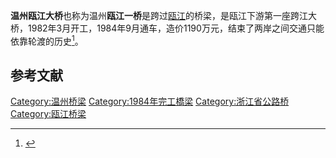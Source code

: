 {{expand|time=2016-01-01T11:21:04+00:00}}
{{Infobox_Bridge
|bridge_name= 瓯江大桥
|image= 
|caption= 
|official_name= 
|also_known_as= 
|carries= {{中国国道名|104}}
|crosses= [[瓯江|瓯江]]
|locale= {{CHN}}[[浙江省|浙江省]][[温州市|温州市]][[鹿城区|鹿城区]]和[[永嘉县|永嘉县]]
|maint= 
|website = 
|id= 
|design= 
|mainspan= 51米
|length= 726米
|width= 11.2米
|clearance= 
|below= 
|traffic= 
|open= 1984年9月25日
|closed= 
|toll= 
|map_cue= 
|map_image=
|map_text= 
|map_width= 
|coordinates= 
|lat= 
|long= 
}}
'''温州瓯江大桥'''也称为温州'''瓯江一桥'''是{{中国国道名|104}}跨过[[瓯江|瓯江]]的桥梁，是瓯江下游第一座跨江大桥，1982年3月开工，1984年9月通车，造价1190万元，结束了两岸之间交通只能依靠轮渡的历史<ref>{{cite web |title=温州日报：细数瓯江温州段桥梁的“身世” |url=http://www.wzjtjt.cn/Detail_12_21276.aspx |publisher=温州市交通投资集团有限公司 |archivedate=2012-06-15|language=zh-cn}}</ref>。

==参考文献==
{{reflist}}

{{Crossings navbox
|structure= 桥梁与隧道
|place= [[瓯江|瓯江]]
|bridge= 温州瓯江大桥
|bridge signs= {{中国国道名|104}}
|upstream= 乐清湾铁路瓯江特大桥
|upstream signs= 
|downstream= 绕城高速北线瓯江特大桥
|downstream signs= 
}}

[[Category:温州桥梁|Category:温州桥梁]]
[[Category:1984年完工橋梁|Category:1984年完工橋梁]]
[[Category:浙江省公路桥|Category:浙江省公路桥]]
[[Category:瓯江桥梁|Category:瓯江桥梁]]